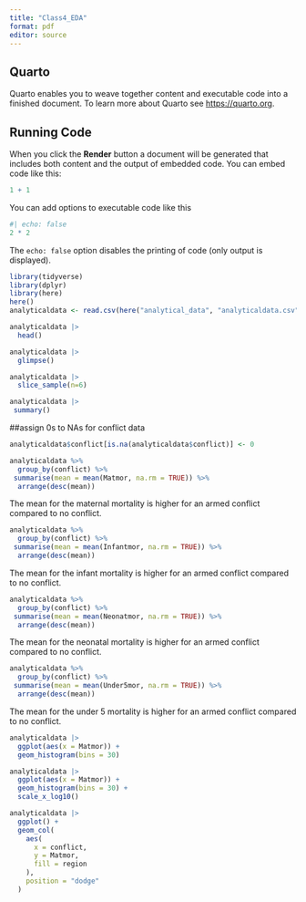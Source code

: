 ```yaml
---
title: "Class4_EDA"
format: pdf
editor: source
---
```


## Quarto

Quarto enables you to weave together content and executable code into a finished document. To learn more about Quarto see <https://quarto.org>.

## Running Code

When you click the **Render** button a document will be generated that includes both content and the output of embedded code. You can embed code like this:

```r
1 + 1
```

You can add options to executable code like this

```r
#| echo: false
2 * 2
```

The `echo: false` option disables the printing of code (only output is displayed).

```r
library(tidyverse)
library(dplyr) 
library(here)
here() 
analyticaldata <- read.csv(here("analytical_data", "analyticaldata.csv"), header = TRUE)
```
```r
analyticaldata |>
  head()
```
```r
analyticaldata |>
  glimpse()
```

```r
analyticaldata |>
  slice_sample(n=6)
```
```r
analyticaldata |>
 summary()
```
##assign 0s to NAs for conflict data

```r
analyticaldata$conflict[is.na(analyticaldata$conflict)] <- 0
```


```r
analyticaldata %>% 
  group_by(conflict) %>%
 summarise(mean = mean(Matmor, na.rm = TRUE)) %>%
  arrange(desc(mean))
```
The mean for the maternal mortality is higher for an armed conflict compared to no conflict. 
```r
analyticaldata %>% 
  group_by(conflict) %>%
 summarise(mean = mean(Infantmor, na.rm = TRUE)) %>%
  arrange(desc(mean))
```
The mean for the infant mortality is higher for an armed conflict compared to no conflict.

```r
analyticaldata %>% 
  group_by(conflict) %>%
 summarise(mean = mean(Neonatmor, na.rm = TRUE)) %>%
  arrange(desc(mean))
```
The mean for the neonatal mortality is higher for an armed conflict compared to no conflict.
```r
analyticaldata %>% 
  group_by(conflict) %>%
 summarise(mean = mean(Under5mor, na.rm = TRUE)) %>%
  arrange(desc(mean))
```
The mean for the under 5 mortality is higher for an armed conflict compared to no conflict.
```r
analyticaldata |>
  ggplot(aes(x = Matmor)) +
  geom_histogram(bins = 30)

analyticaldata |>
  ggplot(aes(x = Matmor)) +
  geom_histogram(bins = 30) +
  scale_x_log10()
```


```r
analyticaldata |>
  ggplot() +
  geom_col(
    aes(
      x = conflict,
      y = Matmor, 
      fill = region
    ),
    position = "dodge"
  ) 
```

